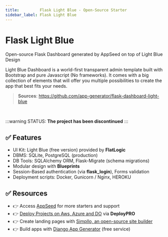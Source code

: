 ```yaml
---
title:         Flask Light Blue - Open-Source Starter
sidebar_label: Flask Light Blue
---
```


# Flask Light Blue

<SubHeading> Open-source Flask Dashboard generated by AppSeed on top of Light Blue Design</SubHeading>

Light Blue Dashboard is a world-first transparent admin template built with Bootstrap and pure Javascript (No frameworks). 
It comes with a big collection of elements that will offer you multiple possibilities to create the app that best fits your needs.

> **Sources**: https://github.com/app-generator/flask-dashboard-light-blue

<br />

:::warning STATUS: **The project has been discontinued**
:::

## ✅ Features

- UI Kit: Light Blue (free version) provided by **FlatLogic**
- DBMS: SQLite, PostgreSQL (production)
- DB Tools: SQLAlchemy ORM, Flask-Migrate (schema migrations)
- Modular design with **Blueprints**
- Session-Based authentication (via **flask_login**), Forms validation
- Deployment scripts: Docker, Gunicorn / Nginx, HEROKU



## ✅ Resources

- 👉 Access [AppSeed](https://appseed.us/) for more starters and support 
- 👉 [Deploy Projects on Aws, Azure and DO](https://www.docs.deploypro.dev/) via **DeployPRO**
- 👉 Create landing pages with [Simpllo, an open-source site builder](https://www.simpllo.com/)
- 👉 Build apps with [Django App Generator](https://app-generator.dev/django/) (free service)

